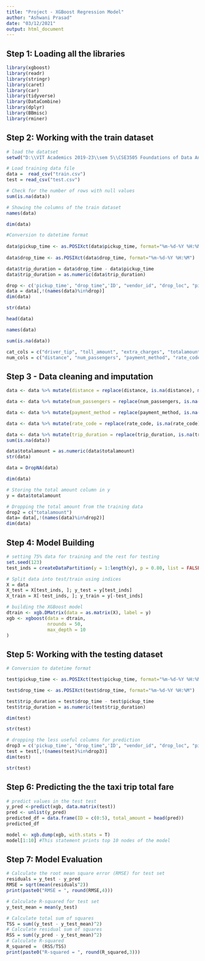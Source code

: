 ---
title: "Project - XGBoost Regression Model"
author: "Ashwani Prasad"
date: "03/12/2021"
output: html_document
---
## Step 1: Loading all the libraries
```{r}
library(xgboost)
library(readr)
library(stringr)
library(caret)
library(car)
library(tidyverse)
library(DataCombine)
library(dplyr)
library(BBmisc)
library(rminer)
```

## Step 2: Working with the train dataset
```{r}
# load the datatset
setwd("D:\\VIT Academics 2019-23\\sem 5\\CSE3505 Foundations of Data Analytics\\CSE3505 project\\chh-ola\\")

# Load training data file
data =  read_csv("train.csv")
test = read_csv("test.csv")
```
```{r}
# Check for the number of rows with null values
sum(is.na(data))
```
```{r}
# Showing the columns of the train dataset
names(data)
```
```{r}
dim(data)
```
```{r}
#Conversion to datetime format
 
data$pickup_time <- as.POSIXct(data$pickup_time, format="%m-%d-%Y %H:%M")
 
data$drop_time <- as.POSIXct(data$drop_time, format="%m-%d-%Y %H:%M")
```

```{r}
data$trip_duration = data$drop_time - data$pickup_time
data$trip_duration = as.numeric(data$trip_duration)
```

```{r}
drop <- c('pickup_time', "drop_time",'ID', "vendor_id", "drop_loc", "pickup_loc", "stored_flag", "mta_tax", "improvement_charge" )
data = data[,!(names(data)%in%drop)]
dim(data)
```
```{r}
str(data)
```
```{r}
head(data)
```
```{r}
names(data)
```

```{r}
sum(is.na(data))
```
```{r}
cat_cols = c("driver_tip", "toll_amount", "extra_charges", "totalamount")
num_cols = c("distance", "num_passengers", "payment_method", "rate_code", "trip_duration")
```

## Step 3 - Data cleaning and imputation
```{r}
data <- data %>% mutate(distance = replace(distance, is.na(distance), mean(distance, na.rm=TRUE)))

data <- data %>% mutate(num_passengers = replace(num_passengers, is.na(num_passengers), median(num_passengers, na.rm=TRUE)))

data <- data %>% mutate(payment_method = replace(payment_method, is.na(payment_method), median(payment_method, na.rm=TRUE)))

data <- data %>% mutate(rate_code = replace(rate_code, is.na(rate_code), median(rate_code, na.rm=TRUE)))

data <- data %>% mutate(trip_duration = replace(trip_duration, is.na(trip_duration), mean(distance, na.rm=TRUE)))
sum(is.na(data))
```
```{r}
data$totalamount = as.numeric(data$totalamount)
str(data)
```

```{r}
data = DropNA(data)
```
```{r}
dim(data)
```
```{r}
# Storing the total amount column in y
y = data$totalamount

```

```{r}
# Dropping the total amount from the training data
drop2 = c("totalamount")
data= data[,!(names(data)%in%drop2)]
dim(data)
```
## Step 4: Model Building
```{r}
# setting 75% data for training and the rest for testing
set.seed(123)
test_inds = createDataPartition(y = 1:length(y), p = 0.80, list = FALSE)
```

```{r}
# Split data into test/train using indices
X = data
X_test = X[test_inds, ]; y_test = y[test_inds] 
X_train = X[-test_inds, ]; y_train = y[-test_inds]

```

```{r}
# building the XGBoost model
dtrain <- xgb.DMatrix(data = as.matrix(X), label = y)
xgb <- xgboost(data = dtrain, 
               nrounds = 50,
               max_depth = 10
)


```

## Step 5: Working with the testing dataset
```{r}
# Conversion to datetime format

test$pickup_time <- as.POSIXct(test$pickup_time, format="%m-%d-%Y %H:%M")

test$drop_time <- as.POSIXct(test$drop_time, format="%m-%d-%Y %H:%M")

test$trip_duration = test$drop_time - test$pickup_time
test$trip_duration = as.numeric(test$trip_duration)

dim(test)
```
```{r}
str(test)
```
```{r}
# dropping the less useful columns for prediction
drop3 = c('pickup_time', "drop_time",'ID', "vendor_id", "drop_loc", "pickup_loc", "stored_flag", "mta_tax", "improvement_charge" )
test = test[,!(names(test)%in%drop3)]
dim(test)

```
```{r}
str(test)
```

## Step 6: Predicting the the taxi trip total fare

```{r}
# predict values in the test test
y_pred <-predict(xgb, data.matrix(test))
pred <- unlist(y_pred)
predicted_df = data.frame(ID = c(0:5), total_amount = head(pred))
predicted_df
```
```{r}
model <- xgb.dump(xgb, with.stats = T)
model[1:10] #This statement prints top 10 nodes of the model
```


## Step 7: Model Evaluation 
```{r}
# Calculate the root mean square error (RMSE) for test set
residuals = y_test - y_pred
RMSE = sqrt(mean(residuals^2))
print(paste0("RMSE = ", round(RMSE,4)))

```

```{r}
# Calculate R-squared for test set
y_test_mean = mean(y_test)

# Calculate total sum of squares
TSS = sum((y_test - y_test_mean)^2)
# Calculate residual sum of squares
RSS = sum((y_pred - y_test_mean)^2)
# Calculate R-squared
R_squared =  (RSS/TSS)
print(paste0("R-squared = ", round(R_squared,3)))
```


